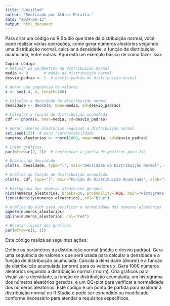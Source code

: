 ---
title: "Untitled"
author: "Realizado por Aldrei Peralta."
date: "2024-06-13"
output: html_document
---


Para criar um código no R Studio que trate da distribuição normal, você pode realizar várias operações, como gerar números aleatórios seguindo uma distribuição normal, calcular a densidade, a função de distribuição acumulada, entre outras. Aqui está um exemplo básico de como fazer isso:


```{r}
Copiar código
# Definir os parâmetros da distribuição normal
media <- 0       # média da distribuição normal
desvio_padrao <- 1  # desvio padrão da distribuição normal

# Gerar uma sequência de valores
x <- seq(-4, 4, length=100)

# Calcular a densidade da distribuição normal
densidade <- dnorm(x, mean=media, sd=desvio_padrao)

# Calcular a função de distribuição acumulada
cdf <- pnorm(x, mean=media, sd=desvio_padrao)

# Gerar números aleatórios seguindo a distribuição normal
set.seed(123)  # para reprodutibilidade
numeros_aleatorios <- rnorm(1000, mean=media, sd=desvio_padrao)

# Criar gráficos
par(mfrow=c(2, 2))  # configurar a janela de gráficos para 2x2

# Gráfico da densidade
plot(x, densidade, type="l", main="Densidade da Distribuição Normal", xlab="x", ylab="Densidade")

# Gráfico da função de distribuição acumulada
plot(x, cdf, type="l", main="Função de Distribuição Acumulada", xlab="x", ylab="F(x)")

# Histograma dos números aleatórios gerados
hist(numeros_aleatorios, breaks=30, probability=TRUE, main="Histograma de Números Aleatórios", xlab="Valor", ylab="Densidade")
lines(density(numeros_aleatorios), col="blue")

# Gráfico QQ-plot para verificar a normalidade dos números aleatórios
qqnorm(numeros_aleatorios)
qqline(numeros_aleatorios, col="red")

# Resetar layout dos gráficos
par(mfrow=c(1, 1))
````

Este código realiza as seguintes ações:

Define os parâmetros da distribuição normal (média e desvio padrão).
Gera uma sequência de valores x que será usada para calcular a densidade e a função de distribuição acumulada.
Calcula a densidade (dnorm) e a função de distribuição acumulada (pnorm) para os valores x.
Gera 1000 números aleatórios seguindo a distribuição normal (rnorm).
Cria gráficos para visualizar a densidade, a função de distribuição acumulada, um histograma dos números aleatórios gerados, e um QQ-plot para verificar a normalidade dos números aleatórios.
Este código é um ponto de partida para explorar a distribuição normal no R Studio e pode ser expandido ou modificado conforme necessário para atender a requisitos específicos.





